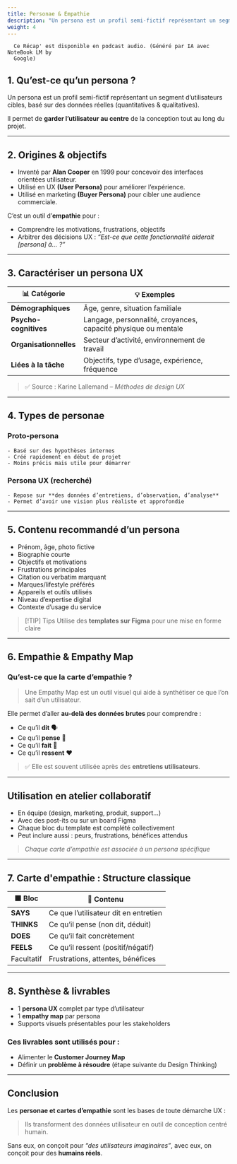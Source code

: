 ```yaml
---
title: Personae & Empathie
description: "Un persona est un profil semi-fictif représentant un segment d’utilisateurs cibles, basé sur des données réelles (quantitatives & qualitatives)."
weight: 4
---
```



```
  Ce Récap' est disponible en podcast audio. (Généré par IA avec NoteBook LM by
  Google)
```

<SrtPlayer
  client:only="react"
  audioSrc="/podcasts/ux-personas-and-empathy.m4a"
  srtUrl="/podcasts/ux-personas-and-empathy.srt"
/>

## 1. Qu’est-ce qu’un persona ?

Un persona est un profil semi-fictif représentant un segment d’utilisateurs cibles, basé sur des données réelles (quantitatives & qualitatives).

Il permet de **garder l’utilisateur au centre** de la conception tout au long du projet.

---

## 2. Origines & objectifs

- Inventé par **Alan Cooper** en 1999 pour concevoir des interfaces orientées utilisateur.
- Utilisé en UX **(User Persona)** pour améliorer l’expérience.
- Utilisé en marketing **(Buyer Persona)** pour cibler une audience commerciale.

C’est un outil d’**empathie** pour :

- Comprendre les motivations, frustrations, objectifs
- Arbitrer des décisions UX : _“Est-ce que cette fonctionnalité aiderait [persona] à… ?”_

---

## 3. Caractériser un persona UX

| 📊 Catégorie           | 💡 Exemples                                                    |
| ---------------------- | -------------------------------------------------------------- |
| **Démographiques**     | Âge, genre, situation familiale                                |
| **Psycho-cognitives**  | Langage, personnalité, croyances, capacité physique ou mentale |
| **Organisationnelles** | Secteur d’activité, environnement de travail                   |
| **Liées à la tâche**   | Objectifs, type d’usage, expérience, fréquence                 |

> ✅ Source : Karine Lallemand – _Méthodes de design UX_

---

## 4. Types de personae

### Proto-persona

    - Basé sur des hypothèses internes
    - Créé rapidement en début de projet
    - Moins précis mais utile pour démarrer

### Persona UX (recherché)

    - Repose sur **des données d’entretiens, d’observation, d’analyse**
    - Permet d’avoir une vision plus réaliste et approfondie

---

## 5. Contenu recommandé d’un persona

- Prénom, âge, photo fictive
- Biographie courte
- Objectifs et motivations
- Frustrations principales
- Citation ou verbatim marquant
- Marques/lifestyle préférés
- Appareils et outils utilisés
- Niveau d’expertise digital
- Contexte d’usage du service

> [!TIP] Tips
> Utilise des **templates sur Figma** pour une mise en forme claire

---

## 6. Empathie & Empathy Map

### Qu’est-ce que la carte d’empathie ?

> Une Empathy Map est un outil visuel qui aide à synthétiser ce que l’on sait d’un utilisateur.

Elle permet d’aller **au-delà des données brutes** pour comprendre :

- Ce qu’il **dit** 🗣
- Ce qu’il **pense** 💭
- Ce qu’il **fait** 👣
- Ce qu’il **ressent** ❤️

> ✅ Elle est souvent utilisée après des **entretiens utilisateurs**.

---

## Utilisation en atelier collaboratif

- En équipe (design, marketing, produit, support…)
- Avec des post-its ou sur un board Figma
- Chaque bloc du template est complété collectivement
- Peut inclure aussi : peurs, frustrations, bénéfices attendus

> _Chaque carte d’empathie est associée à un persona spécifique_

---

## 7. Carte d'empathie : Structure classique

| 🟪 Bloc    | 🎯 Contenu                            |
| ---------- | ------------------------------------- |
| **SAYS**   | Ce que l’utilisateur dit en entretien |
| **THINKS** | Ce qu’il pense (non dit, déduit)      |
| **DOES**   | Ce qu’il fait concrètement            |
| **FEELS**  | Ce qu’il ressent (positif/négatif)    |
| Facultatif | Frustrations, attentes, bénéfices     |

---

## 8. Synthèse & livrables

- 1 **persona UX** complet par type d’utilisateur
- 1 **empathy map** par persona
- Supports visuels présentables pour les stakeholders

### Ces livrables sont utilisés pour :

- Alimenter le **Customer Journey Map**
- Définir un **problème à résoudre** (étape suivante du Design Thinking)

---

## Conclusion

Les **personae et cartes d’empathie** sont les bases de toute démarche UX :

> Ils transforment des données utilisateur en outil de conception centré humain.

Sans eux, on conçoit pour _“des utilisateurs imaginaires”_, avec eux, on conçoit pour des **humains réels**.

```

```
